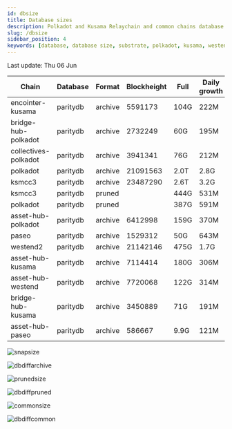 ```yaml
---
id: dbsize
title: Database sizes
description: Polkadot and Kusama Relaychain and common chains database sizes
slug: /dbsize
sidebar_position: 4
keywords: [database, database size, substrate, polkadot, kusama, westend]
---
```



Last update: Thu 06 Jun

| Chain    | Database   | Format | Blockheight | Full         | Daily growth |
| ------------------------| ----------- | -------- | ------- | ---------- | ----- | 
| encointer-kusama | paritydb | archive | 5591173 | 104G | 222M |
| bridge-hub-polkadot | paritydb | archive | 2732249 | 60G | 195M |
| collectives-polkadot | paritydb | archive | 3941341 | 76G | 212M |
| polkadot | paritydb | archive | 21091563 | 2.0T | 2.8G |
| ksmcc3 | paritydb | archive | 23487290 | 2.6T | 3.2G |
| ksmcc3 | paritydb | pruned |  | 444G | 531M |
| polkadot | paritydb | pruned |  | 387G | 591M |
| asset-hub-polkadot | paritydb | archive | 6412998 | 159G | 370M |
| paseo | paritydb | archive | 1529312 | 50G | 643M |
| westend2 | paritydb | archive | 21142146 | 475G | 1.7G |
| asset-hub-kusama | paritydb | archive | 7114414 | 180G | 306M |
| asset-hub-westend | paritydb | archive | 7720068 | 122G | 314M |
| bridge-hub-kusama | paritydb | archive | 3450889 | 71G | 191M |
| asset-hub-paseo | paritydb | archive | 586667 | 9.9G | 121M |

![snapsize](/img/archivesize.png)

![dbdiffarchive](/img/dbdiffrelay.png)

![prunedsize](/img/prunedsize.png)

![dbdiffpruned](/img/dbdiffpruned.png)

![commonsize](/img/commonsize.png)

![dbdiffcommon](/img/dbdiffcommon.png)
